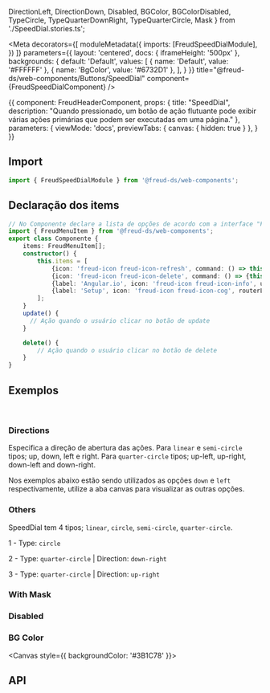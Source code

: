   DirectionLeft,
  DirectionDown,
  Disabled,
  BGColor,
  BGColorDisabled,
  TypeCircle,
  TypeQuarterDownRight,
  TypeQuarterCircle,
  Mask
} from './SpeedDial.stories.ts';

<Meta
  decorators={[
    moduleMetadata({
      imports: [FreudSpeedDialModule],
    })
  ]}
  parameters={{
    layout: 'centered',
    docs: { iframeHeight: '500px' },
    backgrounds: {
      default: 'Default',
      values: [
        { name: 'Default', value: '#FFFFFF' },
        { name: 'BgColor', value: '#6732D1' },
      ],
    }
  }}
title="@freud-ds/web-components/Buttons/SpeedDial" component={FreudSpeedDialComponent} />

<Story name="Storyname-hidden">
  {{
    component: FreudHeaderComponent,
    props: {
      title: "SpeedDial",
      description: "Quando pressionado, um botão de ação flutuante pode exibir várias ações primárias que podem ser executadas em uma página."
    },
    parameters: {
      viewMode: 'docs',
      previewTabs: {
        canvas: { hidden: true }
      },
    }
  }}
</Story>

## <a id="importing"></a>Import

```ts
import { FreudSpeedDialModule } from '@freud-ds/web-components';
```

## <a id="importing"></a>Declaração dos items
```ts
// No Componente declare a lista de opções de acordo com a interface "FreudMenuItem"
import { FreudMenuItem } from '@freud-ds/web-components';
export class Componente {
    items: FreudMenuItem[];
    constructor() {
        this.items = [
            {icon: 'freud-icon freud-icon-refresh', command: () => this.update.bind(this)},
            {icon: 'freud-icon freud-icon-delete', command: () => {this.delete();}},
            {label: 'Angular.io', icon: 'freud-icon freud-icon-info', url: 'http://angular.io'},
            {label: 'Setup', icon: 'freud-icon freud-icon-cog', routerLink: ['/setup']}
        ];
    }
    update() {
      // Ação quando o usuário clicar no botão de update
    }

    delete() {
        // Ação quando o usuário clicar no botão de delete
    }
}
```

## <a id="exemplos"></a>Exemplos
<br />

### Directions
Especifica a direção de abertura das ações. Para `linear` e `semi-circle` tipos; up, down, left e right. Para `quarter-circle` tipos; up-left, up-right, down-left and down-right.

Nos exemplos abaixo estão sendo utilizados as opções `down` e `left` respectivamente, utilize a aba canvas para visualizar
as outras opções.
<Canvas>
  <Story story={DirectionDown}/>
  <Story story={DirectionLeft}/>
</Canvas>

### Others
SpeedDial tem 4 tipos; `linear`, `circle`, `semi-circle`, `quarter-circle`.

1 - Type: `circle`

2 - Type: `quarter-circle` | Direction: `down-right`

3 - Type: `quarter-circle` | Direction: `up-right`
<Canvas>
  <Story story={TypeCircle}/>
  <Story story={TypeQuarterDownRight}/>
  <Story story={TypeQuarterCircle}/>
</Canvas>

### With Mask
<Canvas>
  <Story story={Mask} />
</Canvas>


### Disabled
<Canvas>
  <Story story={Disabled}/>
</Canvas>

### BG Color
<Canvas style={{ backgroundColor: '#3B1C78' }}>
  <Story story={BGColor} />
  <Story story={BGColorDisabled}/>
</Canvas>

## <a id="api"></a>API

<ArgsTable of={FreudSpeedDialComponent} />

